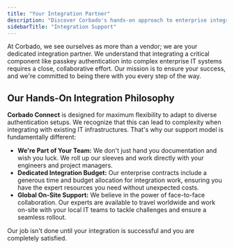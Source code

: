 ```yaml
---
title: "Your Integration Partner"
description: "Discover Corbado's hands-on approach to enterprise integration and support."
sidebarTitle: "Integration Support"
---
```


At Corbado, we see ourselves as more than a vendor; we are your dedicated integration partner. We understand that integrating a critical component like passkey authentication into complex enterprise IT systems requires a close, collaborative effort. Our mission is to ensure your success, and we're committed to being there with you every step of the way.

## Our Hands-On Integration Philosophy

**Corbado Connect** is designed for maximum flexibility to adapt to diverse authentication setups. We recognize that this can lead to complexity when integrating with existing IT infrastructures. That's why our support model is fundamentally different:

-   **We're Part of Your Team:** We don't just hand you documentation and wish you luck. We roll up our sleeves and work directly with your engineers and project managers.
-   **Dedicated Integration Budget:** Our enterprise contracts include a generous time and budget allocation for integration work, ensuring you have the expert resources you need without unexpected costs.
-   **Global On-Site Support:** We believe in the power of face-to-face collaboration. Our experts are available to travel worldwide and work on-site with your local IT teams to tackle challenges and ensure a seamless rollout.

Our job isn't done until your integration is successful and you are completely satisfied.